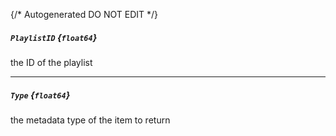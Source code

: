 {/* Autogenerated DO NOT EDIT  */}
##### `PlaylistID` *{`float64`}*
the ID of the playlist

---
##### `Type` *{`float64`}*
the metadata type of the item to return


